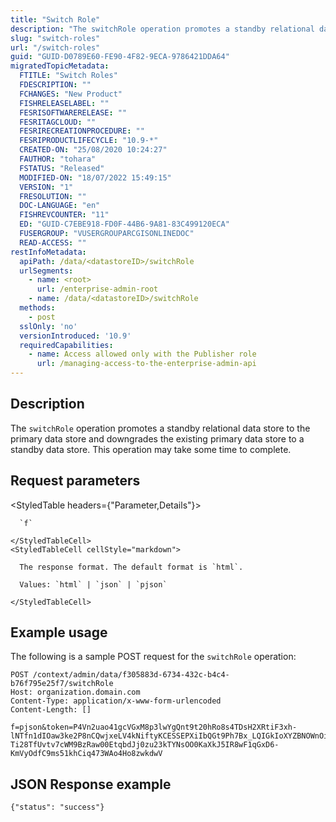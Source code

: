```yaml
---
title: "Switch Role"
description: "The switchRole operation promotes a standby relational data store to the primary data store and downgrades the existing primary data store to a standby data store."
slug: "switch-roles"
url: "/switch-roles"
guid: "GUID-D0789E60-FE90-4F82-9ECA-9786421DDA64"
migratedTopicMetadata:
  FTITLE: "Switch Roles"
  FDESCRIPTION: ""
  FCHANGES: "New Product"
  FISHRELEASELABEL: ""
  FESRISOFTWARERELEASE: ""
  FESRITAGCLOUD: ""
  FESRIRECREATIONPROCEDURE: ""
  FESRIPRODUCTLIFECYCLE: "10.9-*"
  CREATED-ON: "25/08/2020 10:24:27"
  FAUTHOR: "tohara"
  FSTATUS: "Released"
  MODIFIED-ON: "18/07/2022 15:49:15"
  VERSION: "1"
  FRESOLUTION: ""
  DOC-LANGUAGE: "en"
  FISHREVCOUNTER: "11"
  ED: "GUID-C7EBE918-FD0F-44B6-9A81-83C499120ECA"
  FUSERGROUP: "VUSERGROUPARCGISONLINEDOC"
  READ-ACCESS: ""
restInfoMetadata:
  apiPath: /data/<datastoreID>/switchRole
  urlSegments:
    - name: <root>
      url: /enterprise-admin-root
    - name: /data/<datastoreID>/switchRole
  methods:
    - post
  sslOnly: 'no'
  versionIntroduced: '10.9'
  requiredCapabilities:
    - name: Access allowed only with the Publisher role
      url: /managing-access-to-the-enterprise-admin-api
---
```


## Description

The `switchRole` operation promotes a standby relational data store to the primary data store and downgrades the existing primary data store to a standby data store. This operation may take some time to complete.


## Request parameters

<StyledTable headers={"Parameter,Details"}>
  <StyledTableRow>
    <StyledTableCell cellStyle="markdown">

      `f` 

    </StyledTableCell>
    <StyledTableCell cellStyle="markdown">

      The response format. The default format is `html`.

      Values: `html` | `json` | `pjson`

    </StyledTableCell>
  </StyledTableRow>
</StyledTable>


## Example usage

The following is a sample POST request for the `switchRole` operation:

```other
POST /context/admin/data/f305883d-6734-432c-b4c4-b76f795e25f7/switchRole
Host: organization.domain.com
Content-Type: application/x-www-form-urlencoded
Content-Length: []

f=pjson&token=P4Vn2uao41gcVGxM8p3lwYgQnt9t20hRo8s4TDsH2XRtiF3xh-lNTfn1dIOaw3ke2P8nCQwjxeLV4kNiftyKCESSEPXiIbQGt9Ph7Bx_LQIGkIoXYZBNOWnOi7Fw8Z5GRg2_xYSWoLg8zzZcO3utdVsIG1Ew7Ab8f-Ti28TfUvtv7cWM9BzRaw00EtqbdJj0zu23kTYNsOO0KaXkJ5IR8wF1qGxD6-KmVyOdfC9ms51khCiq473WAo4Ho8zwkdwV

```

## JSON Response example

```other
{"status": "success"}
```